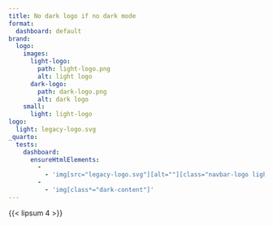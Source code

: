 ```yaml
---
title: No dark logo if no dark mode
format:
  dashboard: default
brand:
  logo:
    images:
      light-logo:
        path: light-logo.png
        alt: light logo
      dark-logo:
        path: dark-logo.png
        alt: dark logo
    small:
      light: light-logo
logo:
  light: legacy-logo.svg
_quarto:
  tests:
    dashboard:
      ensureHtmlElements:
        -
          - 'img[src="legacy-logo.svg"][alt=""][class="navbar-logo light-content d-inline-block"]'
        -
          - 'img[class*="dark-content"]'
---
```


{{< lipsum 4 >}}